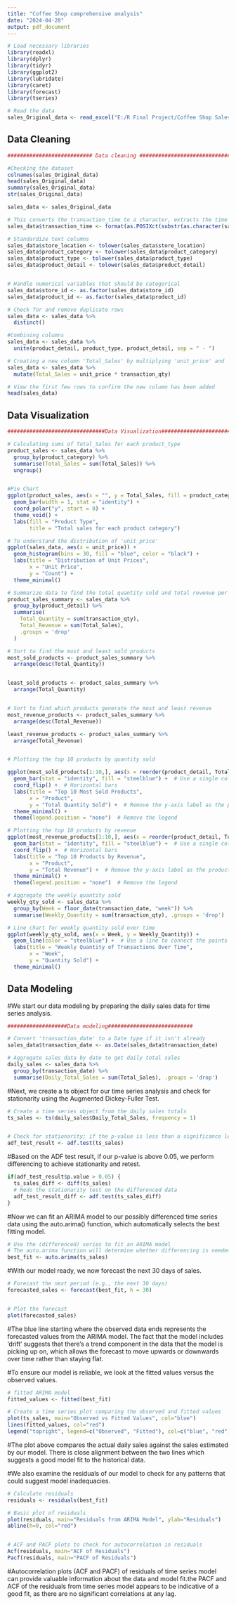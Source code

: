 ---
title: "Coffee Shop comprehensive analysis"
date: "2024-04-28"
output: pdf_document
---

```{r}

# Load necessary libraries
library(readxl)
library(dplyr)
library(tidyr)
library(ggplot2)
library(lubridate)
library(caret)
library(forecast)
library(tseries)

# Read the data
sales_Original_data <- read_excel("E:/R Final Project/Coffee Shop Sales.xlsx")
```

## Data Cleaning

```{r}

########################### Data cleaning ################################

#Checking the dataset
colnames(sales_Original_data)
head(sales_Original_data)
summary(sales_Original_data)
str(sales_Original_data)

sales_data <- sales_Original_data

# This converts the transaction_time to a character, extracts the time part, and then converts it to a POSIXct time format.
sales_data$transaction_time <- format(as.POSIXct(substr(as.character(sales_data$transaction_time), 12, 19), format = "%H:%M:%S"), "%T")

# Standardize text columns
sales_data$store_location <- tolower(sales_data$store_location)
sales_data$product_category <- tolower(sales_data$product_category)
sales_data$product_type <- tolower(sales_data$product_type)
sales_data$product_detail <- tolower(sales_data$product_detail)


# Handle numerical variables that should be categorical
sales_data$store_id <- as.factor(sales_data$store_id)
sales_data$product_id <- as.factor(sales_data$product_id)

# Check for and remove duplicate rows 
sales_data <- sales_data %>%
  distinct()

#Combining columns
sales_data <- sales_data %>%
  unite(product_detail, product_type, product_detail, sep = " - ")

# Creating a new column 'Total_Sales' by multiplying 'unit_price' and 'transaction_qty'
sales_data <- sales_data %>%
  mutate(Total_Sales = unit_price * transaction_qty)

# View the first few rows to confirm the new column has been added
head(sales_data)

```

## Data Visualization

```{r}

###############################Data Visualization#############################

```

```{r Pie Chart-plot, fig.cap="\"Bakery\"  seems to be the largest category, indicating it has the highest sales compared to the others."}

# Calculating sums of Total_Sales for each product_type
product_sales <- sales_data %>%
  group_by(product_category) %>%
  summarise(Total_Sales = sum(Total_Sales)) %>%
  ungroup()


#Pie Chart
ggplot(product_sales, aes(x = "", y = Total_Sales, fill = product_category)) +
  geom_bar(width = 1, stat = "identity") +
  coord_polar("y", start = 0) +
  theme_void() +
  labs(fill = "Product Type",
       title = "Total sales for each product category")

```

```{r unit price-plot, fig.cap="There appears to be a high concentration of unit prices in the lower range, close to the minimum price point, which suggests that most of the products are priced on the lower end of the scale. There are products with higher unit prices, but they are much less frequent as indicated by the single bars further along the x-axis."}


# To understand the distribution of 'unit_price'
ggplot(sales_data, aes(x = unit_price)) +
  geom_histogram(bins = 30, fill = "blue", color = "black") +
  labs(title = "Distribution of Unit Prices",
       x = "Unit Price",
       y = "Count") +
  theme_minimal()

```


```{r plot, fig.cap=" The chart ranks products from most to least sold, with brewed black tea - earl grey rg being the highest-selling product."}

# Summarize data to find the total quantity sold and total revenue per product
product_sales_summary <- sales_data %>%
  group_by(product_detail) %>%
  summarise(
    Total_Quantity = sum(transaction_qty),
    Total_Revenue = sum(Total_Sales),
    .groups = 'drop'
  ) 

# Sort to find the most and least sold products
most_sold_products <- product_sales_summary %>%
  arrange(desc(Total_Quantity))


least_sold_products <- product_sales_summary %>%
  arrange(Total_Quantity)


# Sort to find which products generate the most and least revenue
most_revenue_products <- product_sales_summary %>%
  arrange(desc(Total_Revenue))

least_revenue_products <- product_sales_summary %>%
  arrange(Total_Revenue)


# Plotting the top 10 products by quantity sold

ggplot(most_sold_products[1:10,], aes(x = reorder(product_detail, Total_Quantity), y = Total_Quantity)) +
  geom_bar(stat = "identity", fill = "steelblue") +  # Use a single color for all bars
  coord_flip() +  # Horizontal bars
  labs(title = "Top 10 Most Sold Products",
       x = "Product",
       y = "Total Quantity Sold") +  # Remove the y-axis label as the product names are clear
  theme_minimal() +
  theme(legend.position = "none")  # Remove the legend

```

```{r Plot,fig.cap="The product generating the most revenue is hot chocolate - sustainably grown organic lg." }

# Plotting the top 10 products by revenue
ggplot(most_revenue_products[1:10,], aes(x = reorder(product_detail, Total_Revenue), y = Total_Revenue)) +
  geom_bar(stat = "identity", fill = "steelblue") +  # Use a single color for all bars
  coord_flip() +  # Horizontal bars
  labs(title = "Top 10 Products by Revenue",
       x = "Product",
       y = "Total Revenue") +  # Remove the y-axis label as the product names are clear
  theme_minimal() +
  theme(legend.position = "none")  # Remove the legend

```

```{r fig.cap=" Transaction volume start low at the beginning of the year, gradually increasing until June, possibly due to seasonal trends."}

# Aggregate the weekly quantity sold
weekly_qty_sold <- sales_data %>%
  group_by(Week = floor_date(transaction_date, "week")) %>%
  summarise(Weekly_Quantity = sum(transaction_qty), .groups = 'drop')

# Line chart for weekly quantity sold over time
ggplot(weekly_qty_sold, aes(x = Week, y = Weekly_Quantity)) +
  geom_line(color = "steelblue") +  # Use a line to connect the points
  labs(title = "Weekly Quantity of Transactions Over Time",
       x = "Week",
       y = "Quantity Sold") +
  theme_minimal()

```


## Data Modeling

#We start our data modeling by preparing the daily sales data for time series analysis.

```{r}

###################Data modeling###########################

# Convert 'transaction_date' to a Date type if it isn't already
sales_data$transaction_date <- as.Date(sales_data$transaction_date)

# Aggregate sales data by date to get daily total sales
daily_sales <- sales_data %>%
  group_by(transaction_date) %>%
  summarise(Daily_Total_Sales = sum(Total_Sales), .groups = 'drop')

```

#Next, we create a ts object for our time series analysis and check for stationarity using the Augmented Dickey-Fuller Test.

```{r}
# Create a time series object from the daily sales totals
ts_sales <- ts(daily_sales$Daily_Total_Sales, frequency = 1)


# Check for stationarity; if the p-value is less than a significance level (e.g., 0.05), the series is considered stationary
adf_test_result <- adf.test(ts_sales)

```

#Based on the ADF test result, if our p-value is above 0.05, we perform differencing to achieve stationarity and retest.

```{r}

if(adf_test_result$p.value > 0.05) {
  ts_sales_diff <- diff(ts_sales)
  # Redo the stationarity test on the differenced data
  adf_test_result_diff <- adf.test(ts_sales_diff)
}

```

#Now we can fit an ARIMA model to our possibly differenced time series data using the auto.arima() function, which automatically selects the best fitting model.

```{r}
# Use the (differenced) series to fit an ARIMA model
# The auto.arima function will determine whether differencing is needed, so we can pass the original series
best_fit <- auto.arima(ts_sales)

```

#With our model ready, we now forecast the next 30 days of sales.

```{r}

# Forecast the next period (e.g., the next 30 days)
forecasted_sales <- forecast(best_fit, h = 30)


# Plot the forecast
plot(forecasted_sales)

```

#The blue line starting where the observed data ends represents the forecasted values from the ARIMA model. The fact that the model includes 'drift' suggests that there's a trend component in the data that the model is picking up on, which allows the forecast to move upwards or downwards over time rather than staying flat.

#To ensure our model is reliable, we look at the fitted values versus the observed values.

```{r}
# fitted ARIMA model
fitted_values <- fitted(best_fit)

# Create a time series plot comparing the observed and fitted values
plot(ts_sales, main="Observed vs Fitted Values", col="blue")
lines(fitted_values, col="red")
legend("topright", legend=c("Observed", "Fitted"), col=c("blue", "red"), lty=1)

```

#The plot above compares the actual daily sales against the sales estimated by our model. There is close alignment between the two lines which suggests a good model fit to the historical data.

#We also examine the residuals of our model to check for any patterns that could suggest model inadequacies.

```{r}

# Calculate residuals
residuals <- residuals(best_fit)

# Basic plot of residuals
plot(residuals, main="Residuals from ARIMA Model", ylab="Residuals")
abline(h=0, col="red")


# ACF and PACF plots to check for autocorrelation in residuals
Acf(residuals, main="ACF of Residuals")
Pacf(residuals, main="PACF of Residuals")


```

#Autocorrelation plots (ACF and PACF) of residuals of time series model can provide valuable information about the data and model fit.the PACF and ACF of the residuals from time series model appears to be indicative of a good fit, as there are no significant correlations at any lag.


